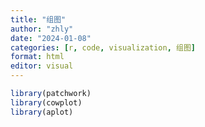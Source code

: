 ---
title: "组图"
author: "zhly"
date: "2024-01-08"
categories: [r, code, visualization, 组图]
format: html
editor: visual
---

```{r,message=FALSE}
library(patchwork)
library(cowplot)
library(aplot)
```
